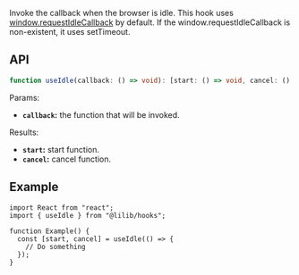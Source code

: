 Invoke the callback when the browser is idle. This hook uses [window.requestIdleCallback](https://developer.mozilla.org/en-US/docs/Web/API/Window/requestIdleCallback) by default. If the window.requestIdleCallback is non-existent, it uses setTimeout.

## API

```ts
function useIdle(callback: () => void): [start: () => void, cancel: () => void];
```

Params:

- **`callback`:** the function that will be invoked.

Results:

- **`start`:** start function.
- **`cancel`:** cancel function.

## Example

```tsx
import React from "react";
import { useIdle } from "@lilib/hooks";

function Example() {
  const [start, cancel] = useIdle(() => {
    // Do something
  });
}
```
